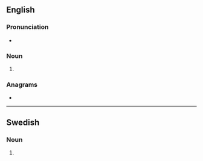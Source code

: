 ==English==

===Pronunciation===
* {{IPA|/dɪlz/|lang=en}}

===Noun===
{{head|en|noun plural form}}

# {{plural of|dill|lang=en}}

===Anagrams===
* {{l|en|S.D. Ill.}}

----

==Swedish==

===Noun===
{{head|sv|noun form}}

# {{sv-noun-form-indef-gen|dill}}